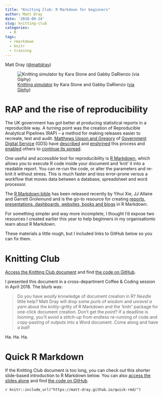 ```yaml
---
title: "Knitting Club: R Markdown for beginners"
author: Matt Dray
date: '2018-09-24'
slug: knitting-club
categories:
  - R
tags:
  - rmarkdown
  - knitr
  - training
---
```


Matt Dray ([\@mattdray](https://www.twitter.com/mattdray))

![[Knitting simulator](https://karastonesite.com/2014/07/19/knitting-simulator-2014/) by Kara Stone and Gabby DaRienzo ([via Giphy](https://giphy.com/gifs/knitting-O1QfB9a2ruGEE?utm_source=media-link&utm_medium=landing&utm_campaign=Media%20Links&utm_term=))](https://media.giphy.com/media/O1QfB9a2ruGEE/giphy.gif)

# RAP and the rise of reproducibility

The UK government has got better at producing statistical reports in a reproducible way. A turning point was the creation of Reproducible Analytical Pipelines (RAP) -- a method for making releases easier to recreate, test and audit. [Matthews Upson and Gregory](https://www.machinegurning.com/posts/) of [Government Digital Service](https://gds.blog.gov.uk/about/) (GDS) have [described](https://dataingovernment.blog.gov.uk/2017/03/27/reproducible-analytical-pipeline/) and [enshrined](https://ukgovdatascience.github.io/rap_companion/) this process and [enabled](https://www.udemy.com/reproducible-analytical-pipelines/) others to [continue its spread](https://dataingovernment.blog.gov.uk/2017/11/27/transforming-the-process-of-producing-official-statistics/).

One useful and accessible tool for reproducibility is [R Markdown](https://rmarkdown.rstudio.com/), which allows you to execute R code inside your document and 'knit' it into a readable report. You can re-run the code, or alter the parameters and re-knit it without stress. This is much faster and less error-prone versus a workflow that moves data between a database, spreadsheet and word processor.

The [R Markdown bible](https://bookdown.org/yihui/rmarkdown/) has been released recently by Yihui Xie, JJ Allaire and Garrett Grolemund and is the go-to resource for creating [reports, presentations, dashboards, websites, books and blogs](https://rmarkdown.rstudio.com/formats.html) in R Markdown.

For something simpler and way more incomplete, I thought I'd expose two resources I created earlier this year to help beginners in my organisationto learn about R Markdown. 

These materials a little rough, but I included links to GitHub below so you can fix them.

# Knitting Club

[Access the Knitting Club document](https://matt-dray.github.io/knitting-club/) and find [the code on GitHub](https://github.com/matt-dray/knitting-club). 

I presented this document in a cross-department Coffee & Coding session in April 2018. The blurb was:

> Do you have *woolly* knowledge of document creation in R? *Needle* little help? Matt Dray will drop some *purls* of wisdom and *unravel a yarn* about the *knitty*-gritty of R Markdown and the ‘knitr’ package for one-click document creation. Don’t get the *point*? If a deadline is *looming*, you’ll avoid a *stitch*-up from endless re-running of code and copy-pasting of outputs into a Word document. Come along and have *a ball*!

Ha. Ha. Ha.

# Quick R Markdown

If the Knitting Club document is too long, you can check out this shorter slide-based introduction to R Markdown below. You can also [access the slides alone](https://matt-dray.github.io/quick-rmd/#1) and find [the code on GitHub](https://matt-dray.github.io/quick-rmd/).

`r knitr::include_url("https://matt-dray.github.io/quick-rmd/")`